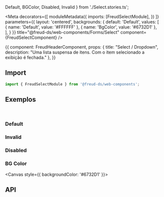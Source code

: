   Default,
  BGColor,
  Disabled,
  Invalid
} from './Select.stories.ts';

<Meta
  decorators={[
    moduleMetadata({
      imports: [FreudSelectModule],
    })
  ]}
  parameters={{
    layout: 'centered',
    backgrounds: {
      default: 'Default',
      values: [
        { name: 'Default', value: '#FFFFFF' },
        { name: 'BgColor', value: '#6732D1' },
      ],
    }
  }}
title="@freud-ds/web-components/Forms/Select" component={FreudSelectComponent} />

<Story name="Storyname-hidden">
  {{
    component: FreudHeaderComponent,
    props: {
      title: "Select / Dropdown",
      description: "Uma lista suspensa de itens. Com o item selecionado a exibição é fechada."
    },
  }}
</Story>

## <a id="importing"></a>Import

```ts
import { FreudSelectModule } from '@freud-ds/web-components';
```

## <a id="exemplos"></a>Exemplos
<br />

### Default
<Canvas>
  <Story story={Default}/>
</Canvas>

### Invalid
<Canvas>
  <Story story={Invalid}/>
</Canvas>

### Disabled
<Canvas>
  <Story story={Disabled}/>
</Canvas>

### BG Color
<Canvas style={{ backgroundColor: '#6732D1' }}>
  <Story story={BGColor}/>
</Canvas>

## <a id="api"></a>API

<ArgsTable of={FreudSelectComponent} />
